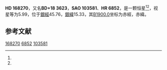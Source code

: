 {{Starbox begin
| name = HD 168270
}}
{{Starbox observe
| epoch = [[J2000.0|J2000.0]]
| constell = {{星座名待查}}<ref name=SIMBAD>{{cite web
 | url=http://simbad.u-strasbg.fr/simbad/sim-id?Ident=HR+6852
 | title=Pulsating variable Star
 | publisher=Centre de Données astronomiques de Strasbourg
 | work=SIMBAD
 | accessdate=2012-07-13
 | archive-date=2016-03-16
 | archive-url=https://web.archive.org/web/20160316131626/http://simbad.u-strasbg.fr/simbad/sim-id?Ident=HR+6852
 | dead-url=no
 }}</ref><ref name=DATA>{{cite web
 | url=http://vizier.u-strasbg.fr/viz-bin/VizieR-5?-out.add=.&-source=5050&-corr=PK=HR&-out.max=9999&HR=6852
 | title=VizieR Detailed Page
 | accessdate=2012-07-13
 | archive-date=2019-02-16
 | archive-url=https://web.archive.org/web/20190216091835/http://vizier.u-strasbg.fr/viz-bin/VizieR-5?-out.add=.&-source=5050&-corr=PK=HR&-out.max=9999&HR=6852
 | dead-url=no
 }}</ref>
| 星官 = 
| ra = {{RA|18|18|7.7}}<ref name=SIMBAD /><ref name=DATA />
| dec = {{DEC|+18|7|53}}<ref name=SIMBAD /><ref name=DATA />
| appmag_v = 5.99<ref name=SIMBAD /><ref name=DATA />
}}
{{Starbox character
| class = B9V<ref name=SIMBAD /><ref name=DATA />
| b-v = 0.03<ref name=SIMBAD /><ref name=DATA />
| u-b = -0.1<ref name=SIMBAD /><ref name=DATA />
| r-i = <ref name=SIMBAD /><ref name=DATA />
| variable = 
}}
{{Starbox astrometry
| radial_v = -0.1
| prop_mo_ra = -27
| parallax = 
| p_error = 
}}
{{Starbox catalog
| names =BD+18 3623，[[SAO星表|SAO]] 103581，[[HD星表|HD]] 168270，[[HR星表|HR]] 6852}}
{{Starbox reference |Simbad=HR+6852}}
{{Starbox end}}

'''HD 168270'''，又名'''BD+18 3623'''，'''SAO 103581'''、'''HR 6852'''，是一颗恒星<ref name=SIMBAD /><ref name=DATA />，视星等为5.99，位于[[銀道座標系|銀經]]45.76，[[銀道座標系|銀緯]]15.33，其[[B1900.0|B1900.0]]坐标为赤經{{RA|18|13|43.9}}，赤緯{{DEC|+18|15.33|35}}。

== 参考文献 ==
{{reflist}}

{{star-stub}}

[[Category:HD和HDE天體|168270]]
[[Category:HR天體|6852]]
[[Category:SAO天體|103581]]